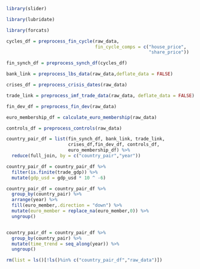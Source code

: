 
```r

library(slider)

library(lubridate)

library(forcats)

```


<!-- Construct Country level data frame -->

```r

cycles_df = preprocess_fin_cycle(raw_data,
                                 fin_cycle_comps = c("house_price",
                                                     "share_price"))

fin_synch_df = preprocess_synch_df(cycles_df)

```

```r

bank_link = preprocess_lbs_data(raw_data,deflate_data = FALSE)

```

```r

crises_df = preprocess_crisis_dates(raw_data)

```

```r

trade_link = preprocess_imf_trade_data(raw_data, deflate_data = FALSE)

```

```r

fin_dev_df = preprocess_fin_dev(raw_data)

```

```r

euro_membership_df = calculate_euro_membership(raw_data)

```

```r

controls_df = preprocess_controls(raw_data)

```

```r

country_pair_df = list(fin_synch_df, bank_link, trade_link,
                       crises_df,fin_dev_df, controls_df,
                       euro_membership_df) %>% 
  reduce(full_join, by = c("country_pair","year"))

country_pair_df = country_pair_df %>% 
  filter(is.finite(trade_gdp)) %>% 
  mutate(gdp_usd = gdp_usd * 10 ^ -6)

country_pair_df = country_pair_df %>% 
  group_by(country_pair) %>% 
  arrange(year) %>% 
  fill(euro_member,.direction = "down") %>% 
  mutate(euro_member = replace_na(euro_member,0)) %>% 
  ungroup()


country_pair_df = country_pair_df %>% 
  group_by(country_pair) %>% 
  mutate(time_trend = seq_along(year)) %>% 
  ungroup()

rm(list = ls()[!ls()%in% c("country_pair_df","raw_data")])

```

